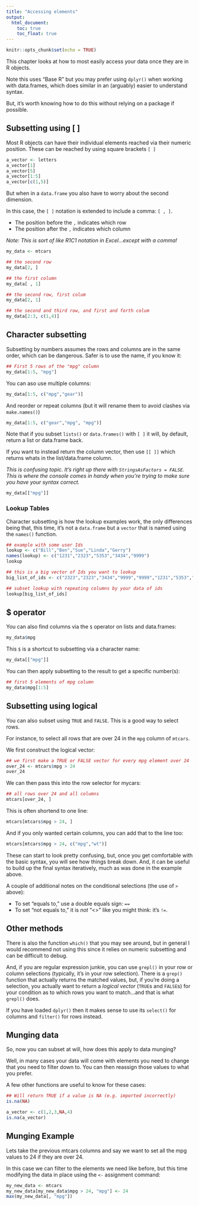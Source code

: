 ```yaml
---
title: "Accessing elements"
output: 
  html_document:
    toc: true
    toc_float: true
---
```


```r
knitr::opts_chunk$set(echo = TRUE)
```

This chapter looks at how to most easily access your data once they are in R objects.  

Note this uses "Base R" but you may prefer using `dplyr()` when working with data.frames, which does similar in an (arguably) easier to understand syntax.  

But, it's worth knowing how to do this without relying on a package if possible.

## Subsetting using [ ]

Most R objects can have their individual elements reached via their numeric position.  These can be reached by using square brackets `[ ]`

```r
a_vector <- letters
a_vector[1]
a_vector[5]
a_vector[1:5]
a_vector[c(1,5)]
```

But when in a `data.frame` you also have to worry about the second dimension.

In this case, the `[ ]` notation is extended to include a comma: `[ , ]`.

* The position before the `,` indicates which row
* The position after the `,` indicates which column

_Note: This is sort of like R1C1 notation in Excel...except with a comma!_

```r
my_data <- mtcars

## the second row
my_data[2, ]

## the first column
my_data[ , 1]

## the second row, first colum
my_data[2, 1]

## the second and third row, and first and forth colum
my_data[2:3, c(1,4)]

```

## Character subsetting

Subsetting by numbers assumes the rows and columns are in the same order, which can be dangerous.  Safer is to use the name, if you know it:

```r
## First 5 rows of the "mpg" column
my_data[1:5, "mpg"]
```

You can aso use multiple columns:

```r
my_data[1:5, c("mpg","gear")]
```

And reorder or repeat columns (but it will rename them to avoid clashes via `make.names()`)

```r
my_data[1:5, c("gear","mpg", "mpg")]
```

Note that if you subset `lists()` or `data.frames()` with `[ ]` it will, by default, return a list or data.frame back.  

If you want to instead return the column vector, then use `[[ ]]` which returns whats in the list/data.frame column.

_This is confusing topic. It's right up there with `StringsAsFactors = FALSE`. This is where the console comes in handy when you're trying to make sure you have your syntax correct._

```r
my_data[["mpg"]]
```

### Lookup Tables

Character subsetting is how the lookup examples work, the only differences being that, this time, it's not a `data.frame` but a `vector` that is named using the `names()` function.

```r
## example with some user Ids
lookup <- c("Bill","Ben","Sue","Linda","Gerry")
names(lookup) <- c("1231","2323","5353","3434","9999")
lookup

## this is a big vector of Ids you want to lookup
big_list_of_ids <- c("2323","2323","3434","9999","9999","1231","5353","9999","2323","1231","9999")

## subset lookup with repeating columns by your data of ids
lookup[big_list_of_ids]
```

## $ operator

You can also find columns via the `$` operator on lists and data.frames:

```r
my_data$mpg
```

This `$` is a shortcut to subsetting via a character name:

```r
my_data[["mpg"]]
```

You can then apply subsetting to the result to get a specific number(s):

```r
## first 5 elements of mpg column
my_data$mpg[1:5]
```

## Subsetting using logical

You can also subset using `TRUE` and `FALSE`.  This is a good way to select rows.

For instance, to select all rows that are over 24 in the `mpg` column of `mtcars`.

We first construct the logical vector:

```r
## we first make a TRUE or FALSE vector for every mpg element over 24
over_24 <- mtcars$mpg > 24
over_24
```

We can then pass this into the row selector for mycars:

```r
## all rows over 24 and all columns
mtcars[over_24, ]
```

This is often shortend to one line:

```r
mtcars[mtcars$mpg > 24, ]
```

And if you only wanted certain columns, you can add that to the line too:

```r
mtcars[mtcars$mpg > 24, c("mpg","wt")]
```

These can start to look pretty confusing, but, once you get comfortable with the basic syntax, you will see how things break down. And, it can be useful to build up the final syntax iteratively, much as was done in the example above.

A couple of additional notes on the conditional selections (the use of `>` above):

* To set "equals to," use a double equals sign: `==`
* To set "not equals to," it is _not_ "<>" like you might think: it's `!=`.

## Other methods

There is also the function `which()` that you may see around, but in general I would recommend not using this since it relies on numeric subsetting and can be difficult to debug.

And, if you are regular expression junkie, you can use `grepl()` in your row or column selections (typically, it's in your row selection). There is a `grep()` function that actually returns the matched values, but, if you're doing a selection, you actually want to return a _logical vector_ (`TRUE`s and `FALSE`s) for your condition as to which rows you want to match...and that is what `grepl()` does.

If you have loaded `dplyr()` then it makes sense to use its `select()` for columns and `filter()` for rows instead.

## Munging data

So, now you can subset at will, how does this apply to data munging?

Well, in many cases your data will come with elements you need to change that you need to filter down to.  You can then reassign those values to what you prefer.

A few other functions are useful to know for these cases:

```r
## Will return TRUE if a value is NA (e.g. imported incorrectly)
is.na(NA)

a_vector <- c(1,2,3,NA,4)
is.na(a_vector)
```

## Munging Example

Lets take the previous mtcars columns and say we want to set all the mpg values to 24 if they are over 24.

In this case we can filter to the elements we need like before, but this time modifying the data in place using the `<-` assignment command:

```r
my_new_data <- mtcars
my_new_data[my_new_data$mpg > 24, "mpg"] <- 24
max(my_new_data[, "mpg"])
```

